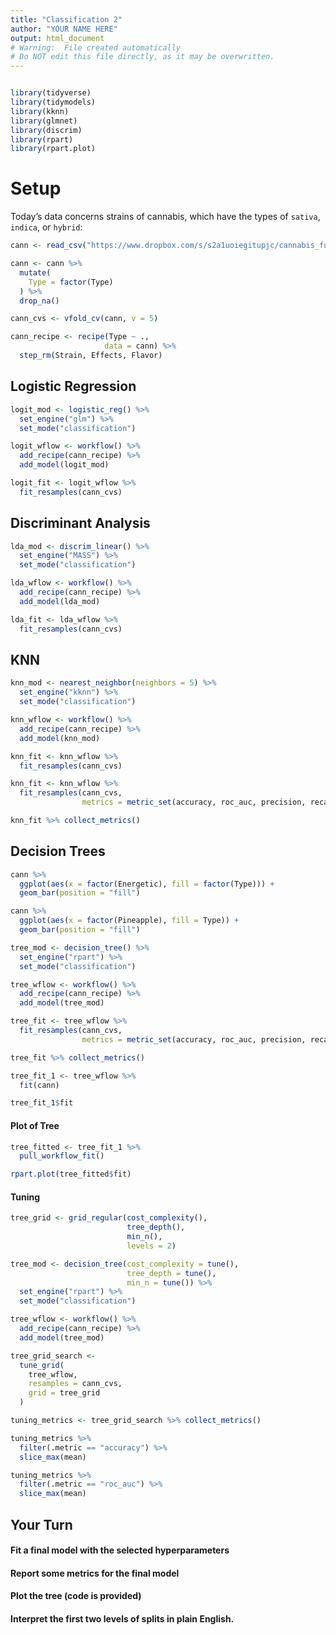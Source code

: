 ```yaml
---
title: "Classification 2"
author: "YOUR NAME HERE"
output: html_document
# Warning:  File created automatically
# Do NOT edit this file directly, as it may be overwritten.
---
```


```r
```
```r
library(tidyverse)
library(tidymodels)
library(kknn)
library(glmnet)
library(discrim)
library(rpart)
library(rpart.plot)
```

# Setup

Today's data concerns strains of cannabis, which have the types of `sativa`, `indica`, or `hybrid`:

```r

cann <- read_csv("https://www.dropbox.com/s/s2a1uoiegitupjc/cannabis_full.csv?dl=1")

cann <- cann %>%
  mutate(
    Type = factor(Type)
  ) %>%
  drop_na()

cann_cvs <- vfold_cv(cann, v = 5)

cann_recipe <- recipe(Type ~ ., 
                     data = cann) %>%
  step_rm(Strain, Effects, Flavor)
```

## Logistic Regression

```r
logit_mod <- logistic_reg() %>%
  set_engine("glm") %>%
  set_mode("classification")

logit_wflow <- workflow() %>%
  add_recipe(cann_recipe) %>%
  add_model(logit_mod)

logit_fit <- logit_wflow %>%
  fit_resamples(cann_cvs)

```

## Discriminant Analysis

```r
lda_mod <- discrim_linear() %>%
  set_engine("MASS") %>%
  set_mode("classification")

lda_wflow <- workflow() %>%
  add_recipe(cann_recipe) %>%
  add_model(lda_mod)

lda_fit <- lda_wflow %>%
  fit_resamples(cann_cvs)

```

## KNN

```r
knn_mod <- nearest_neighbor(neighbors = 5) %>%
  set_engine("kknn") %>%
  set_mode("classification")

knn_wflow <- workflow() %>%
  add_recipe(cann_recipe) %>%
  add_model(knn_mod)

knn_fit <- knn_wflow %>%
  fit_resamples(cann_cvs)

```

```r
knn_fit <- knn_wflow %>%
  fit_resamples(cann_cvs,
                metrics = metric_set(accuracy, roc_auc, precision, recall))

knn_fit %>% collect_metrics()
```

## Decision Trees

```r
cann %>%
  ggplot(aes(x = factor(Energetic), fill = factor(Type))) +
  geom_bar(position = "fill")
```

```r
cann %>%
  ggplot(aes(x = factor(Pineapple), fill = Type)) +
  geom_bar(position = "fill")
```

```r
tree_mod <- decision_tree() %>%
  set_engine("rpart") %>%
  set_mode("classification")

tree_wflow <- workflow() %>%
  add_recipe(cann_recipe) %>%
  add_model(tree_mod)
```

```r
tree_fit <- tree_wflow %>%
  fit_resamples(cann_cvs,
                metrics = metric_set(accuracy, roc_auc, precision, recall))

tree_fit %>% collect_metrics()
```

```r

tree_fit_1 <- tree_wflow %>%
  fit(cann)

tree_fit_1$fit
```

#### Plot of Tree

```r
tree_fitted <- tree_fit_1 %>% 
  pull_workflow_fit()

rpart.plot(tree_fitted$fit)
```
#### Tuning

```r
tree_grid <- grid_regular(cost_complexity(),
                          tree_depth(),
                          min_n(), 
                          levels = 2)

tree_mod <- decision_tree(cost_complexity = tune(),
                          tree_depth = tune(),
                          min_n = tune()) %>%
  set_engine("rpart") %>%
  set_mode("classification")

tree_wflow <- workflow() %>%
  add_recipe(cann_recipe) %>%
  add_model(tree_mod)

tree_grid_search <-
  tune_grid(
    tree_wflow,
    resamples = cann_cvs,
    grid = tree_grid
  )

tuning_metrics <- tree_grid_search %>% collect_metrics()
```

```r
tuning_metrics %>%
  filter(.metric == "accuracy") %>%
  slice_max(mean)
```

```r
tuning_metrics %>%
  filter(.metric == "roc_auc") %>%
  slice_max(mean)
```

## Your Turn

#### Fit a final model with the selected hyperparameters
#### Report some metrics for the final model
#### Plot the tree (code is provided)
#### Interpret the first two levels of splits in plain English.


